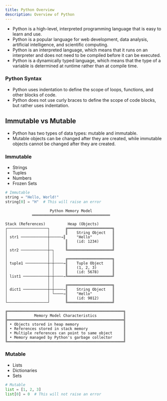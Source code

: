 ```yaml
---
title: Python Overview
description: Overview of Python
---
```


- Python is a high-level, interpreted programming language that is easy to learn and use.
- Python is a popular language for web development, data analysis, artificial intelligence, and scientific computing.
- Python is an interpreted language, which means that it runs on an interpreter and does not need to be compiled before it can be executed.
- Python is a dynamically typed language, which means that the type of a variable is determined at runtime rather than at compile time.

### Python Syntax

- Python uses indentation to define the scope of loops, functions, and other blocks of code.
- Python does not use curly braces to define the scope of code blocks, but rather uses indentation.

## Immutable vs Mutable

- Python has two types of data types: mutable and immutable.
- Mutable objects can be changed after they are created, while immutable objects cannot be changed after they are created.

### Immutable

- Strings
- Tuples
- Numbers
- Frozen Sets

```python
# Immutable
string = "Hello, World!"
string[0] = "H"  # This will raise an error
```

``` ascii
                    Python Memory Model
            ═══════════════════════════════════

Stack (References)          Heap (Objects)
┌──────────────────┐       ╔════════════════════╗
│                  │       ║    String Object   ║
│ str1 ────────────┼─────→║     "Hello"         ║
│                  │       ║    (id: 1234)      ║
│                  │       ║                    ║
│ str2 ────────────┼─┐     ╚════════════════════╝
│                  │ │     
│                  │ │     ╔════════════════════╗
│ tuple1 ──────────┼─┼────→║    Tuple Object    ║
│                  │ │     ║    (1, 2, 3)       ║
│                  │ │     ║    (id: 5678)      ║
│ list1 ───────────┼─┼────→╚════════════════════╝
│                  │ │     
│                  │ │     ╔════════════════════╗
│ dict1 ───────────┼─┼────→║    String Object   ║
│                  │ └────→║    "Hello"         ║
│                  │       ║    (id: 9012)      ║
└──────────────────┘       ╚════════════════════╝

╔════════════════════════════════════════════════════╗
║            Memory Model Characteristics            ║
╠════════════════════════════════════════════════════╣
║ • Objects stored in heap memory                    ║
║ • References stored in stack memory                ║
║ • Multiple references can point to same object     ║
║ • Memory managed by Python's garbage collector     ║
╚════════════════════════════════════════════════════╝
```

### Mutable

- Lists
- Dictionaries
- Sets

```python
# Mutable
list = [1, 2, 3]
list[0] = 0  # This will not raise an error
```

